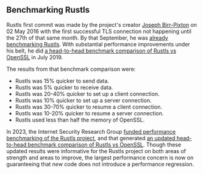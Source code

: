 ## Benchmarking Rustls
Rustls first commit was made by the project's creator [Joseph Birr-Pixton][ctz] on 02 May 2016
with the first successful TLS connection not happening until the 27th of that same month.
By that September, he was [already benchmarking Rustls][bay area rust].
With substantial performance improvements under his belt,
he did [a head-to-head benchmark comparison of Rustls vs OpenSSL][rustls vs openssl 2019] in July 2019.

The results from that benchmark comparison were:
- Rustls was 15% quicker to send data.
- Rustls was 5% quicker to receive data.
- Rustls was 20-40% quicker to set up a client connection.
- Rustls was 10% quicker to set up a server connection.
- Rustls was 30-70% quicker to resume a client connection.
- Rustls was 10-20% quicker to resume a server connection.
- Rustls used less than half the memory of OpenSSL.

In 2023, the Internet Security Research Group [funded performance benchmarking of the Rustls project][rustls performance],
and that generated [an updated head-to-head benchmark comparison of Rustls vs OpenSSL][rustls vs openssl 2023].
Though these updated results were informative for the Rustls project
on both areas of strength and areas to improve,
the largest performance concern is now on guaranteeing that _new_ code does not introduce a performance regression.

[ctz]: https://github.com/ctz/
[bay area rust]: https://raw.githubusercontent.com/ctz/talks/master/rustls.pdf
[rustls vs openssl 2019]: https://jbp.io/2019/07/01/rustls-vs-openssl-performance.html
[rustls performance]: https://www.memorysafety.org/blog/rustls-performance/
[rustls vs openssl 2023]: https://github.com/aochagavia/rustls-bench-results